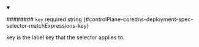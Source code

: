 
<details className="config-field" data-expandable="false" open>
<summary>

######## `key` <span className="config-field-required" data-required="false">required</span> <span className="config-field-type">string</span> <span className="config-field-default"></span> <span className="config-field-enum"></span> {#controlPlane-coredns-deployment-spec-selector-matchExpressions-key}

key is the label key that the selector applies to.

</summary>



</details>
